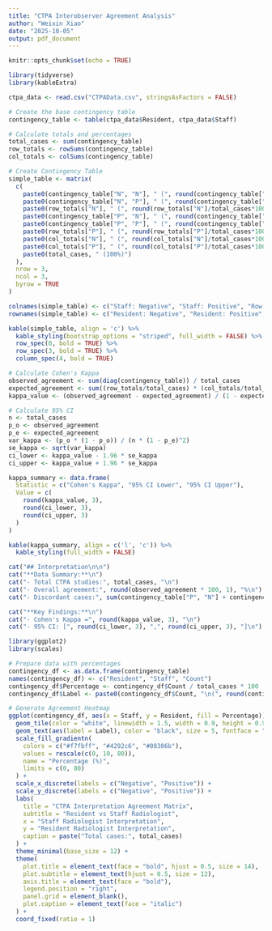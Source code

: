```yaml
---
title: "CTPA Interobserver Agreement Analysis"
author: "Weixin Xiao"
date: "2025-10-05"
output: pdf_document
---
```


```r
knitr::opts_chunk$set(echo = TRUE)
```

```r
library(tidyverse)
library(kableExtra)
```

```r
ctpa_data <- read.csv("CTPAData.csv", stringsAsFactors = FALSE)

# Create the base contingency table
contingency_table <- table(ctpa_data$Resident, ctpa_data$Staff)

# Calculate totals and percentages
total_cases <- sum(contingency_table)
row_totals <- rowSums(contingency_table)
col_totals <- colSums(contingency_table)
```

```r
# Create Contingency Table
simple_table <- matrix(
  c(
    paste0(contingency_table["N", "N"], " (", round(contingency_table["N", "N"]/total_cases*100, 1), "%)"),
    paste0(contingency_table["N", "P"], " (", round(contingency_table["N", "P"]/total_cases*100, 1), "%)"),
    paste0(row_totals["N"], " (", round(row_totals["N"]/total_cases*100, 1), "%)"),
    paste0(contingency_table["P", "N"], " (", round(contingency_table["P", "N"]/total_cases*100, 1), "%)"),
    paste0(contingency_table["P", "P"], " (", round(contingency_table["P", "P"]/total_cases*100, 1), "%)"),
    paste0(row_totals["P"], " (", round(row_totals["P"]/total_cases*100, 1), "%)"),
    paste0(col_totals["N"], " (", round(col_totals["N"]/total_cases*100, 1), "%)"),
    paste0(col_totals["P"], " (", round(col_totals["P"]/total_cases*100, 1), "%)"),
    paste0(total_cases, " (100%)")
  ),
  nrow = 3,
  ncol = 3,
  byrow = TRUE
)

colnames(simple_table) <- c("Staff: Negative", "Staff: Positive", "Row Total")
rownames(simple_table) <- c("Resident: Negative", "Resident: Positive", "Column Total")

kable(simple_table, align = 'c') %>%
  kable_styling(bootstrap_options = "striped", full_width = FALSE) %>%
  row_spec(0, bold = TRUE) %>%
  row_spec(3, bold = TRUE) %>%
  column_spec(4, bold = TRUE)
```


```r
# Calculate Cohen's Kappa
observed_agreement <- sum(diag(contingency_table)) / total_cases
expected_agreement <- sum((row_totals/total_cases) * (col_totals/total_cases))
kappa_value <- (observed_agreement - expected_agreement) / (1 - expected_agreement)

# Calculate 95% CI
n <- total_cases
p_o <- observed_agreement
p_e <- expected_agreement
var_kappa <- (p_o * (1 - p_o)) / (n * (1 - p_e)^2)
se_kappa <- sqrt(var_kappa)
ci_lower <- kappa_value - 1.96 * se_kappa
ci_upper <- kappa_value + 1.96 * se_kappa

kappa_summary <- data.frame(
  Statistic = c("Cohen's Kappa", "95% CI Lower", "95% CI Upper"),
  Value = c(
    round(kappa_value, 3),
    round(ci_lower, 3),
    round(ci_upper, 3)
  )
)

kable(kappa_summary, align = c('l', 'c')) %>%
  kable_styling(full_width = FALSE)
```

```r
cat("## Interpretation\n\n")
cat("**Data Summary:**\n")
cat("- Total CTPA studies:", total_cases, "\n")
cat("- Overall agreement:", round(observed_agreement * 100, 1), "%\n")
cat("- Discordant cases:", sum(contingency_table["P", "N"] + contingency_table["N", "P"]), "\n\n")

cat("**Key Findings:**\n")
cat("- Cohen's Kappa =", round(kappa_value, 3), "\n")
cat("- 95% CI: [", round(ci_lower, 3), ",", round(ci_upper, 3), "]\n")
```

```r
library(ggplot2)
library(scales)

# Prepare data with percentages
contingency_df <- as.data.frame(contingency_table)
names(contingency_df) <- c("Resident", "Staff", "Count")
contingency_df$Percentage <- contingency_df$Count / total_cases * 100
contingency_df$Label <- paste0(contingency_df$Count, "\n(", round(contingency_df$Percentage, 1), "%)")

# Generate Agreement Heatmap
ggplot(contingency_df, aes(x = Staff, y = Resident, fill = Percentage)) +
  geom_tile(color = "white", linewidth = 1.5, width = 0.9, height = 0.9) +
  geom_text(aes(label = Label), color = "black", size = 5, fontface = "bold") +
  scale_fill_gradientn(
    colors = c("#f7fbff", "#4292c6", "#08306b"),
    values = rescale(c(0, 10, 80)),
    name = "Percentage (%)",
    limits = c(0, 80)
  ) +
  scale_x_discrete(labels = c("Negative", "Positive")) +
  scale_y_discrete(labels = c("Negative", "Positive")) +
  labs(
    title = "CTPA Interpretation Agreement Matrix",
    subtitle = "Resident vs Staff Radiologist",
    x = "Staff Radiologist Interpretation",
    y = "Resident Radiologist Interpretation",
    caption = paste("Total cases:", total_cases)
  ) +
  theme_minimal(base_size = 12) +
  theme(
    plot.title = element_text(face = "bold", hjust = 0.5, size = 14),
    plot.subtitle = element_text(hjust = 0.5, size = 12),
    axis.title = element_text(face = "bold"),
    legend.position = "right",
    panel.grid = element_blank(),
    plot.caption = element_text(face = "italic")
  ) +
  coord_fixed(ratio = 1)
```


